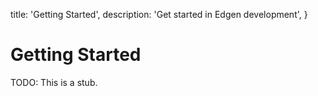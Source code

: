   title: 'Getting Started',
  description: 'Get started in Edgen development',
}

# Getting Started

TODO: This is a stub.
